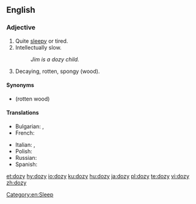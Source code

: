 ==English==

===Adjective===
{{en-adj|er}}

# Quite [[sleepy]] or tired.
# Intellectually slow.
#: ''Jim is a dozy child.''
# {{label|en|carpentry}} Decaying, rotten, spongy (wood).

====Synonyms====
* {{l|en|doty}} (rotten wood)

====Translations====
{{trans-top|sleepy}}
* Bulgarian: {{t+|bg|сънен|sc=Cyrl}}, {{t+|bg|сънлив|sc=Cyrl}}
* French: {{t+|fr|somnolent|m}}
{{trans-mid}}
* Italian: {{t+|it|assonnato|m}}, {{t+|it|insonnolito|m}}
* Polish: {{t+|pl|śpiący}}
* Russian: {{t+|ru|сонный|alt=со́нный}}
* Spanish: {{t+|es|adormecido}}
{{trans-bottom}}

[[Category:en:Sleep]]

[[et:dozy]]
[[hy:dozy]]
[[io:dozy]]
[[ku:dozy]]
[[hu:dozy]]
[[ja:dozy]]
[[pl:dozy]]
[[te:dozy]]
[[vi:dozy]]
[[zh:dozy]]